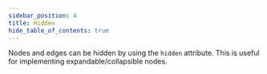 ```yaml
---
sidebar_position: 4
title: Hidden
hide_table_of_contents: true
---
```



Nodes and edges can be hidden by using the `hidden` attribute. This is useful for implementing expandable/collapsible nodes.

<CodeViewer codePath="example-flows/Hidden" />
